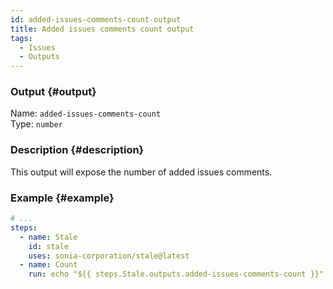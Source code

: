 ```yaml
---
id: added-issues-comments-count-output
title: Added issues comments count output
tags:
  - Issues
  - Outputs
---
```


### Output {#output}

Name: `added-issues-comments-count`  
Type: `number`

### Description {#description}

This output will expose the number of added issues comments.

### Example {#example}

```yml {6}
# ...
steps:
  - name: Stale
    id: stale
    uses: sonia-corporation/stale@latest
  - name: Count
    run: echo "${{ steps.Stale.outputs.added-issues-comments-count }}"
```
